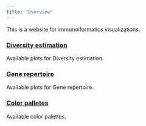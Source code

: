 ```yaml
---
title: "Overview"
---
```


This is a website for immunoiformatics visualizations.

### [Diversity estimation](./diversity.qmd)
Available plots for Diversity estimation.

### [Gene repertoire](./gene_repertoire.qmd)
Available plots for Gene repertoire.


### [Color palletes](./color_palette.qmd)
Available color palettes.